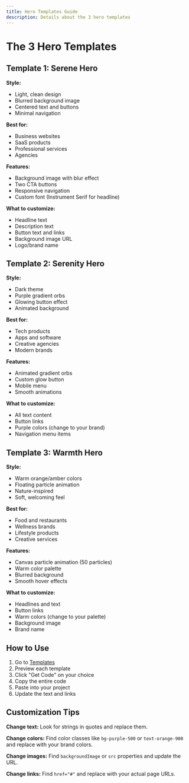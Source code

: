 ```yaml
---
title: Hero Templates Guide
description: Details about the 3 hero templates
---
```


# The 3 Hero Templates

## Template 1: Serene Hero

**Style:**
- Light, clean design
- Blurred background image
- Centered text and buttons
- Minimal navigation

**Best for:**
- Business websites
- SaaS products
- Professional services
- Agencies

**Features:**
- Background image with blur effect
- Two CTA buttons
- Responsive navigation
- Custom font (Instrument Serif for headline)

**What to customize:**
- Headline text
- Description text
- Button text and links
- Background image URL
- Logo/brand name

## Template 2: Serenity Hero

**Style:**
- Dark theme
- Purple gradient orbs
- Glowing button effect
- Animated background

**Best for:**
- Tech products
- Apps and software
- Creative agencies
- Modern brands

**Features:**
- Animated gradient orbs
- Custom glow button
- Mobile menu
- Smooth animations

**What to customize:**
- All text content
- Button links
- Purple colors (change to your brand)
- Navigation menu items

## Template 3: Warmth Hero

**Style:**
- Warm orange/amber colors
- Floating particle animation
- Nature-inspired
- Soft, welcoming feel

**Best for:**
- Food and restaurants
- Wellness brands
- Lifestyle products
- Creative services

**Features:**
- Canvas particle animation (50 particles)
- Warm color palette
- Blurred background
- Smooth hover effects

**What to customize:**
- Headlines and text
- Button links
- Warm colors (change to your palette)
- Background image
- Brand name

## How to Use

1. Go to [Templates](http://localhost:3001/templates)
2. Preview each template
3. Click "Get Code" on your choice
4. Copy the entire code
5. Paste into your project
6. Update the text and links

## Customization Tips

**Change text:**
Look for strings in quotes and replace them.

**Change colors:**
Find color classes like `bg-purple-500` or `text-orange-900` and replace with your brand colors.

**Change images:**
Find `backgroundImage` or `src` properties and update the URL.

**Change links:**
Find `href="#"` and replace with your actual page URLs.
